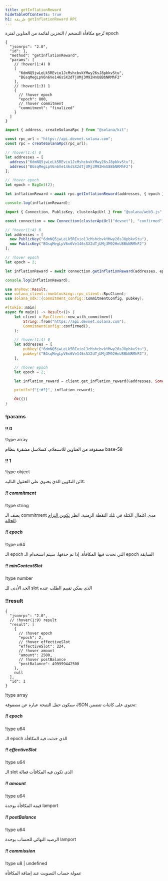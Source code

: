 ```yaml
---
title: getInflationReward
hideTableOfContents: true
h1: طريقة getInflationReward RPC
---
```


تُرجع مكافأة التضخم / التخزين لقائمة من العناوين لفترة epoch

<APIMethod>

```jsonc !!request curl
{
  "jsonrpc": "2.0",
  "id": 1,
  "method": "getInflationReward",
  "params": [
    // !hover(1:4) 0
    [
      "6dmNQ5jwLeLk5REvio1JcMshcbvkYMwy26sJ8pbkvStu",
      "BGsqMegLpV6n6Ve146sSX2dTjUMj3M92HnU8BbNRMhF2"
    ],
    // !hover(1:3) 1
    {
      // !hover epoch
      "epoch": 800,
      // !hover commitment
      "commitment": "finalized"
    }
  ]
}
```

```ts !!request title="Kit"
import { address, createSolanaRpc } from "@solana/kit";

const rpc_url = "https://api.devnet.solana.com";
const rpc = createSolanaRpc(rpc_url);

// !hover(1:4) 0
let addresses = [
  address("6dmNQ5jwLeLk5REvio1JcMshcbvkYMwy26sJ8pbkvStu"),
  address("BGsqMegLpV6n6Ve146sSX2dTjUMj3M92HnU8BbNRMhF2")
];

// !hover epoch
let epoch = BigInt(2);

let inflationReward = await rpc.getInflationReward(addresses, { epoch }).send();

console.log(inflationReward);
```

```ts !!request title="web3.js"
import { Connection, PublicKey, clusterApiUrl } from "@solana/web3.js";

const connection = new Connection(clusterApiUrl("devnet"), "confirmed");

// !hover(1:4) 0
let addresses = [
  new PublicKey("6dmNQ5jwLeLk5REvio1JcMshcbvkYMwy26sJ8pbkvStu"),
  new PublicKey("BGsqMegLpV6n6Ve146sSX2dTjUMj3M92HnU8BbNRMhF2")
];

// !hover epoch
let epoch = 2;

let inflationReward = await connection.getInflationReward(addresses, epoch);

console.log(inflationReward);
```

```rs !!request title="Rust"
use anyhow::Result;
use solana_client::nonblocking::rpc_client::RpcClient;
use solana_sdk::{commitment_config::CommitmentConfig, pubkey};

#[tokio::main]
async fn main() -> Result<()> {
    let client = RpcClient::new_with_commitment(
        String::from("https://api.devnet.solana.com"),
        CommitmentConfig::confirmed(),
    );

    // !hover(1:4) 0
    let addresses = [
        pubkey!("6dmNQ5jwLeLk5REvio1JcMshcbvkYMwy26sJ8pbkvStu"),
        pubkey!("BGsqMegLpV6n6Ve146sSX2dTjUMj3M92HnU8BbNRMhF2"),
    ];

    // !hover epoch
    let epoch = 2;

    let inflation_reward = client.get_inflation_reward(&addresses, Some(epoch)).await?;

    println!("{:#?}", inflation_reward);

    Ok(())
}
```

### !params

#### !! 0

!type array

مصفوفة من العناوين للاستعلام، كسلاسل مشفرة بنظام base-58

#### !! 1

!type object

كائن التكوين الذي يحتوي على الحقول التالية:

##### !! commitment

!type string

يصف الـ commitment مدى اكتمال الكتلة في تلك النقطة الزمنية. انظر
[تكوين التزام الحالة](/docs/rpc#configuring-state-commitment).

##### !! epoch

!type u64

الـ epoch التي تحدث فيها المكافأة. إذا تم حذفها، سيتم استخدام الـ epoch السابقة

##### !! minContextSlot

!type number

الحد الأدنى للـ slot الذي يمكن تقييم الطلب عنده

### !!result

```jsonc !response
{
  "jsonrpc": "2.0",
  // !hover(1:9) result
  "result": [
    {
      // !hover epoch
      "epoch": 2,
      // !hover effectiveSlot
      "effectiveSlot": 224,
      // !hover amount
      "amount": 2500,
      // !hover postBalance
      "postBalance": 499999442500
    },
    null
  ],
  "id": 1
}
```

!type array

سيكون حقل النتيجة عبارة عن مصفوفة JSON تحتوي على كائنات تتضمن:

##### !! epoch

!type u64

الـ epoch الذي حدثت فيه المكافأة

##### !! effectiveSlot

!type u64

الـ slot الذي تكون فيه المكافآت فعالة

##### !! amount

!type u64

قيمة المكافأة بوحدة lamport

##### !! postBalance

!type u64

الرصيد النهائي للحساب بوحدة lamport

##### !! commission

!type u8 | undefined

عمولة حساب التصويت عند إضافة المكافأة

</APIMethod>
